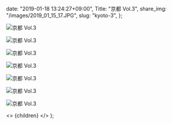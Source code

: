 
  date: "2019-01-18 13:24:27+09:00",
  Title: "京都 Vol.3",
  share_img: "/images/2019_01_15_17.JPG",
  slug: "kyoto-3",
};

![京都 Vol.3](/images/2019_01_15_17.JPG)

![京都 Vol.3](/images/2019_01_15_18.JPG)

![京都 Vol.3](/images/2019_01_15_19.JPG)

![京都 Vol.3](/images/2019_01_15_25.JPG)

![京都 Vol.3](/images/2019_01_15_26.JPG)

![京都 Vol.3](/images/2019_01_15_27.JPG)

![京都 Vol.3](/images/2019_01_15_28.JPG)

  <>
    <Head>
      <title>{meta.Title} | 異郷好実</title>
    </Head>
    <PostLayout meta={meta}>{children}</PostLayout>
  </>
);

